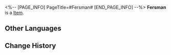 <%-- [PAGE_INFO]
PageTitle=#Fersman#
[END_PAGE_INFO] --%>
{{Item Infobox
|id          = 250113
|image       = Item Fersman.png{{subst:void|<!--$UPLOAD:<<SpriteOutput/AvatarShopIcon/NPC/3007.png>-<Item Fersman.png>-<Item Icons>>-->}}
|type        = 
|invCategory = 
|rarity      = 3
|effect      = 
|description = 
}}
'''Fersman''' is a [[Item]].

==Other Languages==
{{Other Languages
|en   = Fersman
|zhs  = 费斯曼
|zht  = 費斯曼
|ja   = フェスマン
|ko   = 퍼스맨
|es   = Fersman
|fr   = Fersman
|ru   = Ферсман
|th   = Fersman
|vi   = Fersman
|de   = Fersman
|id   = Fersman
|pt   = Fersman
}}

==Change History==
{{Change History|1.1}}
